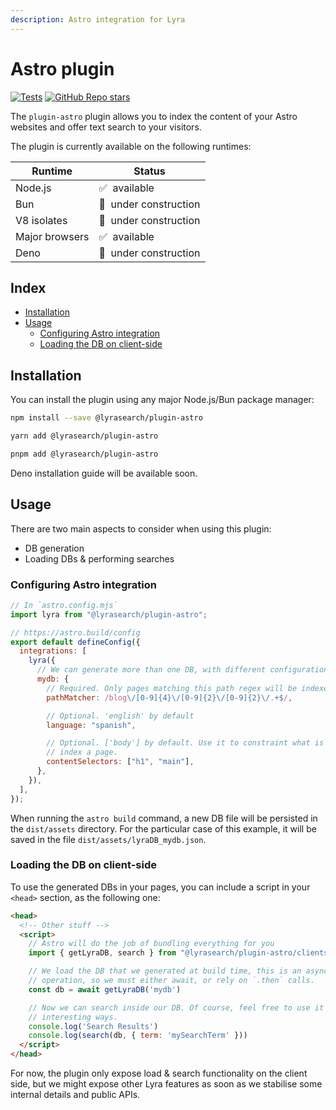 ```yaml
---
description: Astro integration for Lyra
---
```


# Astro plugin

[![Tests](https://github.com/LyraSearch/plugin-astro/actions/workflows/tests.yml/badge.svg)](https://github.com/LyraSearch/plugin-astro/actions/workflows/tests.yml)
[![GitHub Repo stars](https://img.shields.io/github/stars/lyrasearch/plugin-astro?style=social)](https://github.com/lyrasearch/plugin-astro)

The `plugin-astro` plugin allows you to index the content of your Astro websites
and offer text search to your visitors.

The plugin is currently available on the following runtimes:

| Runtime        | Status                      |
| -------------- | --------------------------- |
| Node.js        | ✅ &nbsp;available          |
| Bun            | 🚧 &nbsp;under construction |
| V8 isolates    | 🚧 &nbsp;under construction |
| Major browsers | ✅ &nbsp;available          |
| Deno           | 🚧 &nbsp;under construction |

## Index

- [Installation](#installation)
- [Usage](#usage)
  - [Configuring Astro integration](#configuring-astro-integration)
  - [Loading the DB on client-side](#loading-the-db-on-client-side)

## Installation

You can install the plugin using any major Node.js/Bun package manager:

```bash title="Install with npm"
npm install --save @lyrasearch/plugin-astro
```

```bash title="Install with yarn"
yarn add @lyrasearch/plugin-astro
```

```bash title="Install with pnpm"
pnpm add @lyrasearch/plugin-astro
```

Deno installation guide will be available soon.

## Usage

There are two main aspects to consider when using this plugin:

- DB generation
- Loading DBs & performing searches

### Configuring Astro integration

```js
// In `astro.config.mjs`
import lyra from "@lyrasearch/plugin-astro";

// https://astro.build/config
export default defineConfig({
  integrations: [
    lyra({
      // We can generate more than one DB, with different configurations
      mydb: {
        // Required. Only pages matching this path regex will be indexed
        pathMatcher: /blog\/[0-9]{4}\/[0-9]{2}\/[0-9]{2}\/.+$/,

        // Optional. 'english' by default
        language: "spanish",

        // Optional. ['body'] by default. Use it to constraint what is used to
        // index a page.
        contentSelectors: ["h1", "main"],
      },
    }),
  ],
});
```

When running the `astro build` command, a new DB file will be persisted in the
`dist/assets` directory. For the particular case of this example, it will be
saved in the file `dist/assets/lyraDB_mydb.json`.

### Loading the DB on client-side

To use the generated DBs in your pages, you can include a script in your
`<head>` section, as the following one:

```html
<head>
  <!-- Other stuff -->
  <script>
    // Astro will do the job of bundling everything for you
    import { getLyraDB, search } from "@lyrasearch/plugin-astro/clientside"

    // We load the DB that we generated at build time, this is an asynchronous
    // operation, so we must either await, or rely on `.then` calls.
    const db = await getLyraDB('mydb')

    // Now we can search inside our DB. Of course, feel free to use it in more
    // interesting ways.
    console.log('Search Results')
    console.log(search(db, { term: 'mySearchTerm' }))
  </script>
</head>
```

For now, the plugin only expose load & search functionality on the client side,
but we might expose other Lyra features as soon as we stabilise some internal
details and public APIs.
